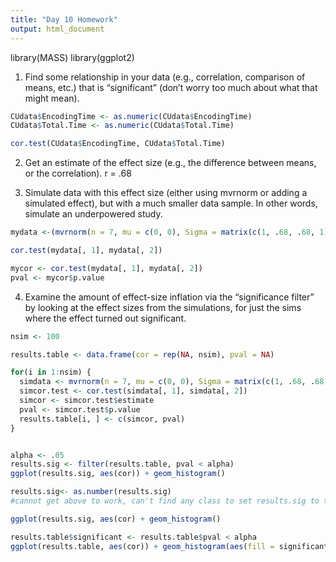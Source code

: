 ```yaml
---
title: "Day 10 Homework"
output: html_document
---
```

library(MASS)
library(ggplot2)


1. Find some relationship in your data (e.g., correlation, comparison of means, etc.) that is "significant" (don't worry too much about what that might mean).

```r
CUdata$EncodingTime <- as.numeric(CUdata$EncodingTime)
CUdata$Total.Time <- as.numeric(CUdata$Total.Time)

cor.test(CUdata$EncodingTime, CUdata$Total.Time)
```


2. Get an estimate of the effect size (e.g., the difference between means, or the correlation).
r = .68

3. Simulate data with this effect size (either using mvrnorm or adding a simulated effect), but with a much smaller data sample.  In other words, simulate an underpowered study.

```r
mydata <-(mvrnorm(n = 7, mu = c(0, 0), Sigma = matrix(c(1, .68, .68, 1), nrow = 2), empirical = TRUE))

cor.test(mydata[, 1], mydata[, 2])

mycor <- cor.test(mydata[, 1], mydata[, 2])
pval <- mycor$p.value

```

4. Examine the amount of effect-size inflation via the "significance filter" by looking at the effect sizes from the simulations, for just the sims where the effect turned out significant.

```r
nsim <- 100

results.table <- data.frame(cor = rep(NA, nsim), pval = NA)

for(i in 1:nsim) {
  simdata <- mvrnorm(n = 7, mu = c(0, 0), Sigma = matrix(c(1, .68, .68, 1), nrow = 2), empirical = FALSE)
  simcor.test <- cor.test(simdata[, 1], simdata[, 2])
  simcor <- simcor.test$estimate
  pval <- simcor.test$p.value
  results.table[i, ] <- c(simcor, pval)
}


alpha <- .05
results.sig <- filter(results.table, pval < alpha)
ggplot(results.sig, aes(cor)) + geom_histogram()

results.sig<- as.number(results.sig)
#cannot get above to work, can't find any class to set results.sig to that will allow ggplot to plot. 

ggplot(results.sig, aes(cor) + geom_histogram()

results.table$significant <- results.table$pval < alpha
ggplot(results.table, aes(cor)) + geom_histogram(aes(fill = significant), binwidth = .1) + scale_fill_brewer(palette = "Set1") + geom_vline(xintercept = .3, linetype = 2)
```
